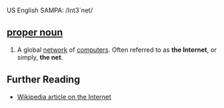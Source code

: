 US English SAMPA: /Int3`net/
==[[proper noun]]==

# A global [[network]] of [[computer]]s. Often referred to as '''the Internet''', or simply, '''the net'''.

== Further Reading ==
* [[w:Internet|Wikipedia article on the Internet]]
